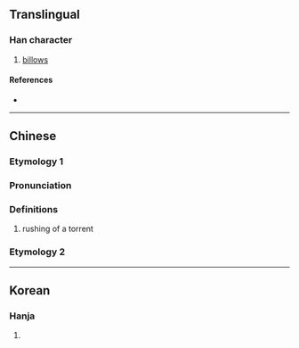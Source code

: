 {{character info/new}}
{{also|澐}}
==Translingual==

===Han character===
{{Han char|rn=85|rad=水|as=04|sn=7|four=31131|canj=EMMI|ids=⿰氵云}}

# [[billow]]s

====References====
* {{Han ref|kx=0610.010|dkj=17185|dj=1002.110|hdz=31558.040|uh=6C84|ud=27780|bh=CB4E|bd=52046}}

----

==Chinese==
{{zh-forms}}
===Etymology 1===
===Pronunciation===
{{zh-pron
|m=yún
|c=wan4
|mc=y
|oc=y
|ma=
|cat=a
}}

===Definitions===
{{zh-hanzi}}

# rushing of a torrent

===Etymology 2===
{{zh-see|澐}}
----

==Korean==

===Hanja===
{{ko-hanja|hangeul=운|eumhun=|rv=un|mr=un|y=wun}}

# {{defn|lang=ko|sort=水04}}